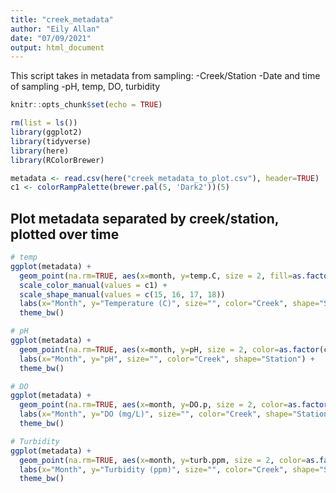 ```yaml
---
title: "creek_metadata"
author: "Eily Allan"
date: "07/09/2021"
output: html_document
---
```


This script takes in metadata from sampling: 
-Creek/Station
-Date and time of sampling
-pH, temp, DO, turbidity

```r
knitr::opts_chunk$set(echo = TRUE)

rm(list = ls())
library(ggplot2)
library(tidyverse)
library(here)
library(RColorBrewer)

metadata <- read.csv(here("creek_metadata_to_plot.csv"), header=TRUE)
c1 <- colorRampPalette(brewer.pal(5, 'Dark2'))(5)
```

## Plot metadata separated by creek/station, plotted over time

```r

# temp
ggplot(metadata) +
  geom_point(na.rm=TRUE, aes(x=month, y=temp.C, size = 2, fill=as.factor(creek), shape = as.factor(station))) +
  scale_color_manual(values = c1) +
  scale_shape_manual(values = c(15, 16, 17, 18))
  labs(x="Month", y="Temperature (C)", size="", color="Creek", shape="Station") +
  theme_bw()

# pH
ggplot(metadata) +
  geom_point(na.rm=TRUE, aes(x=month, y=pH, size = 2, color=as.factor(creek), shape = as.factor(station))) +
  labs(x="Month", y="pH", size="", color="Creek", shape="Station") +
  theme_bw()

# DO
ggplot(metadata) +
  geom_point(na.rm=TRUE, aes(x=month, y=DO.p, size = 2, color=as.factor(creek), shape = as.factor(station))) +
  labs(x="Month", y="DO (mg/L)", size="", color="Creek", shape="Station") +
  theme_bw()

# Turbidity
ggplot(metadata) +
  geom_point(na.rm=TRUE, aes(x=month, y=turb.ppm, size = 2, color=as.factor(creek), shape = as.factor(station))) +
  labs(x="Month", y="Turbidity (ppm)", size="", color="Creek", shape="Station") +
  theme_bw()
```


